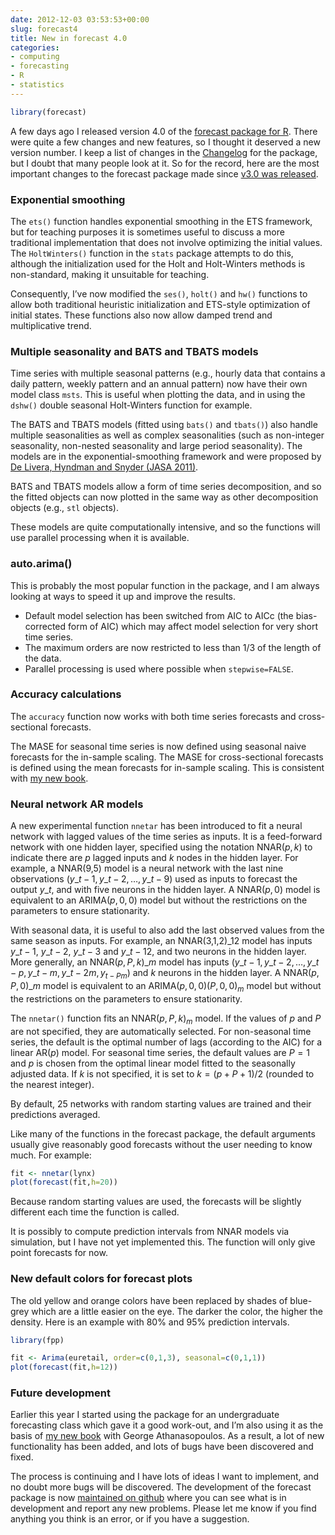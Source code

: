 ```yaml
---
date: 2012-12-03 03:53:53+00:00
slug: forecast4
title: New in forecast 4.0
categories:
- computing
- forecasting
- R
- statistics
---
```


```r
library(forecast)
```

A few days ago I released version 4.0 of the [forecast package for R](http://cran.r-project.org/web/packages/forecast/). There were quite a few changes and new features, so I thought it deserved a new version number. I keep a list of changes in the [Changelog](https://cran.r-project.org/web/packages/forecast/news.html) for the package, but I doubt that many people look at it. So for the record, here are the most important changes to the forecast package made since [v3.0 was released](https://robjhyndman.com/hyndsight/forecast3/).<!-- more -->

### Exponential smoothing

The `ets()` function handles exponential smoothing in the ETS framework, but for teaching purposes it is sometimes useful to discuss a more traditional implementation that does not involve optimizing the initial values. The `HoltWinters()` function in the `stats` package attempts to do this, although the initialization used for the Holt and Holt-Winters methods is non-standard, making it unsuitable for teaching.

Consequently, I've now modified the `ses()`, `holt()` and `hw()` functions to allow both traditional heuristic initialization and ETS-style optimization of initial states. These functions also now allow damped trend and multiplicative trend.

### Multiple seasonality and BATS and TBATS models

Time series with multiple seasonal patterns (e.g., hourly data that contains a daily pattern, weekly pattern and an annual pattern) now have their own model class `msts`. This is useful when plotting the data, and in using the `dshw()` double seasonal Holt-Winters function for example.

The BATS and TBATS models (fitted using `bats()` and `tbats()`) also handle multiple seasonalities as well as complex seasonalities (such as non-integer seasonality, non-nested seasonality and large period seasonality). The models are in the exponential-smoothing framework and were proposed by [De Livera, Hyndman and Snyder (JASA 2011)](/publications/complex-seasonality/).

BATS and TBATS models allow a form of time series decomposition, and so the fitted objects can now plotted in the same way as other decomposition objects (e.g., `stl` objects).

These models are quite computationally intensive, and so the functions will use parallel processing when it is available.

### auto.arima()

This is probably the most popular function in the package, and I am always looking at ways to speed it up and improve the results.

  * Default model selection has been switched from AIC to AICc (the bias-corrected form of AIC) which may affect model selection for very short time series.
  * The maximum orders are now restricted to less than 1/3 of the length of the data.
  * Parallel processing is used where possible when `stepwise=FALSE`.

### Accuracy calculations

The `accuracy` function now works with both time series forecasts and cross-sectional forecasts.

The MASE for seasonal time series is now defined using seasonal naive forecasts for the in-sample scaling. The MASE for cross-sectional forecasts is defined using the mean forecasts for in-sample scaling. This is consistent with [my new book](http://otexts.org/fpp/2/5/).

### Neural network AR models

A new experimental function `nnetar` has been introduced to fit a neural network with lagged values of the time series as inputs. It is a feed-forward network with one hidden layer, specified using the notation NNAR($p,k$) to indicate there are $p$ lagged inputs and $k$ nodes in the hidden layer. For example, a NNAR(9,5) model is a neural network with the last nine observations $(y\_{t-1},y\_{t-2},\dots,y\_{t-9}$) used as inputs to forecast the output $y\_t$, and with five neurons in the hidden layer. A NNAR($p,0$) model is equivalent to an ARIMA($p,0,0$) model but without the restrictions on the parameters to ensure stationarity.

With seasonal data, it is useful to also add the last observed values from the same season as inputs. For example, an NNAR(3,1,2)$\_{12}$ model has inputs $y\_{t-1}$, $y\_{t-2}$, $y\_{t-3}$ and $y\_{t-12}$, and two neurons in the hidden layer. More generally, an NNAR($p,P,k$)$\_m$ model has inputs $(y\_{t-1},y\_{t-2},\dots,y\_{t-p},y\_{t-m},y\_{t-2m},y_{t-Pm})$ and $k$ neurons in the hidden layer. A NNAR($p,P,0$)$\_m$ model is equivalent to an ARIMA($p,0,0$)($P,0,0$)$_m$ model but without the restrictions on the parameters to ensure stationarity.

The `nnetar()` function fits an NNAR($p,P,k$)$_m$ model. If the values of $p$ and $P$ are not specified, they are automatically selected. For non-seasonal time series, the default is the optimal number of lags (according to the AIC) for a linear AR($p$) model. For seasonal time series, the default values are $P=1$ and $p$ is chosen from the optimal linear model fitted to the seasonally adjusted data. If $k$ is not specified, it is set to $k=(p+P+1)/2$ (rounded to the nearest integer).

By default, 25 networks with random starting values are trained and their predictions averaged.

Like many of the functions in the forecast package, the default arguments usually give reasonably good forecasts without the user needing to know much. For example:

```r
fit <- nnetar(lynx)
plot(forecast(fit,h=20))
```

Because random starting values are used, the forecasts will be slightly different each time the function is called.

It is possibly to compute prediction intervals from NNAR models via simulation, but I have not yet implemented this. The function will only give point forecasts for now.

### New default colors for forecast plots

The old yellow and orange colors have been replaced by shades of blue-grey which are a little easier on the eye. The darker the color, the higher the density. Here is an example with 80% and 95% prediction intervals.

```r
library(fpp)
```

```r
fit <- Arima(euretail, order=c(0,1,3), seasonal=c(0,1,1))
plot(forecast(fit,h=12))
```

### Future development

Earlier this year I started using the package for an undergraduate forecasting class which gave it a good work-out, and I'm also using it as the basis of [my new book](http://otexts.org/fpp/) with George Athanasopoulos. As a result, a lot of new functionality has been added, and lots of bugs have been discovered and fixed.

The process is continuing and I have lots of ideas I want to implement, and no doubt more bugs will be discovered. The development of the forecast package is now [maintained on github](http://github.com/robjhyndman/forecast) where you can see what is in development and report any new problems. Please let me know if you find anything you think is an error, or if you have a suggestion.
